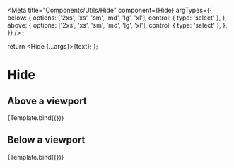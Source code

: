 

<Meta
  title="Components/Utils/Hide"
  component={Hide}
  argTypes={{
    below: {
      options: ['2xs', 'xs', 'sm', 'md', 'lg', 'xl'],
      control: { type: 'select' },
    },
    above: {
      options: ['2xs', 'xs', 'sm', 'md', 'lg', 'xl'],
      control: { type: 'select' },
    },
  }}
/>
;

  return <Hide {...args}>{text}</Hide>;
};

# Hide

## Above a viewport

<Canvas>
  <Story
    name="Above a viewport"
    args={{ above: 'md', text: 'I am invisible on md and above' }}
  >
    {Template.bind({})}
  </Story>
</Canvas>

<ArgsTable story="Above a viewport" />

## Below a viewport

<Canvas>
  <Story
    name="Below a viewport"
    args={{ below: 'md', text: 'I am invisible on md and below' }}
  >
    {Template.bind({})}
  </Story>
</Canvas>

<ArgsTable story="Below a viewport" />
